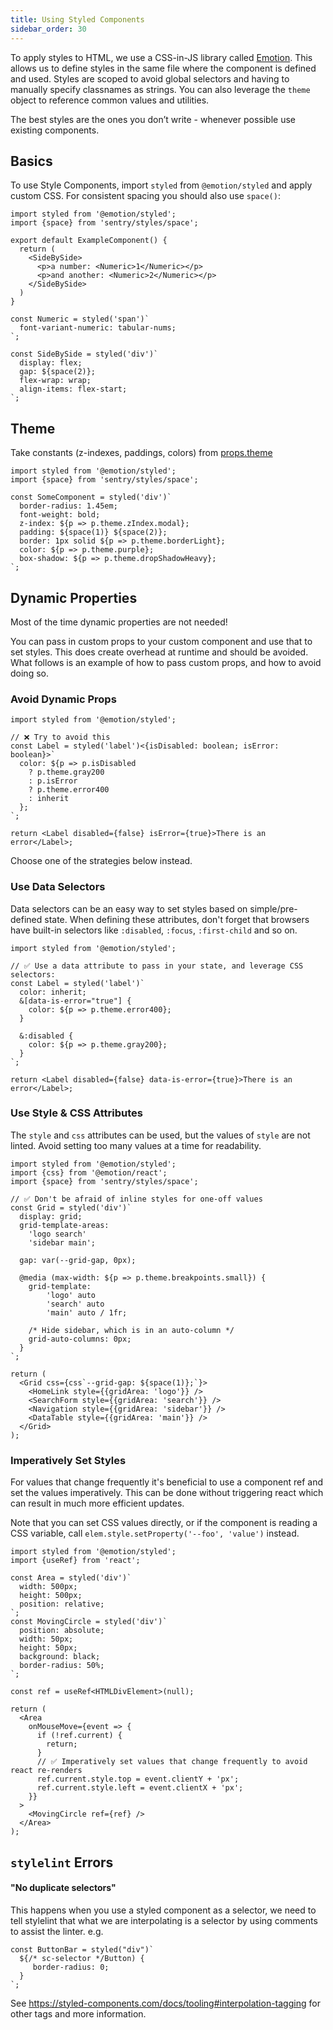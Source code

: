 ```yaml
---
title: Using Styled Components
sidebar_order: 30
---
```


To apply styles to HTML, we use a CSS-in-JS library called [Emotion](https://emotion.sh/). This allows us to define styles in the same file where the component is defined and used. Styles are scoped to avoid global selectors and having to manually specify classnames as strings. You can also leverage the `theme` object to reference common values and utilities.

The best styles are the ones you don’t write - whenever possible use existing components.

## Basics

To use Style Components, import `styled` from `@emotion/styled` and apply custom CSS. For consistent spacing you should also use `space()`:

```tsx
import styled from '@emotion/styled';
import {space} from 'sentry/styles/space';

export default ExampleComponent() {
  return (
    <SideBySide>
      <p>a number: <Numeric>1</Numeric></p>
      <p>and another: <Numeric>2</Numeric></p>
    </SideBySide>
  )
}

const Numeric = styled('span')`
  font-variant-numeric: tabular-nums;
`;

const SideBySide = styled('div')`
  display: flex;
  gap: ${space(2)};
  flex-wrap: wrap;
  align-items: flex-start;
`;

```

## Theme

Take constants (z-indexes, paddings, colors) from [props.theme](https://github.com/getsentry/sentry/blob/master/static/app/utils/theme.tsx)

```tsx
import styled from '@emotion/styled';
import {space} from 'sentry/styles/space';

const SomeComponent = styled('div')`
  border-radius: 1.45em;
  font-weight: bold;
  z-index: ${p => p.theme.zIndex.modal};
  padding: ${space(1)} ${space(2)};
  border: 1px solid ${p => p.theme.borderLight};
  color: ${p => p.theme.purple};
  box-shadow: ${p => p.theme.dropShadowHeavy};
`;
```

## Dynamic Properties

<Alert>
  Most of the time dynamic properties are not needed!
</Alert>

You can pass in custom props to your custom component and use that to set styles. This does create overhead at runtime and should be avoided. What follows is an example of how to pass custom props, and how to avoid doing so.

### Avoid Dynamic Props
```tsx
import styled from '@emotion/styled';

// ❌ Try to avoid this
const Label = styled('label')<{isDisabled: boolean; isError: boolean}>`
  color: ${p => p.isDisabled
    ? p.theme.gray200
    : p.isError
    ? p.theme.error400
    : inherit
  };
`;

return <Label disabled={false} isError={true}>There is an error</Label>;
```

Choose one of the strategies below instead.

### Use Data Selectors

Data selectors can be an easy way to set styles based on simple/pre-defined state. When defining these attributes, don't forget that browsers have built-in selectors like `:disabled`, `:focus`, `:first-child` and so on.

```tsx
import styled from '@emotion/styled';

// ✅ Use a data attribute to pass in your state, and leverage CSS selectors:
const Label = styled('label')`
  color: inherit;
  &[data-is-error="true"] {
    color: ${p => p.theme.error400};
  }

  &:disabled {
    color: ${p => p.theme.gray200};
  }
`;

return <Label disabled={false} data-is-error={true}>There is an error</Label>;
```

### Use Style & CSS Attributes

The `style` and `css` attributes can be used, but the values of `style` are not linted. Avoid setting too many values at a time for readability.

```tsx
import styled from '@emotion/styled';
import {css} from '@emotion/react';
import {space} from 'sentry/styles/space';

// ✅ Don't be afraid of inline styles for one-off values
const Grid = styled('div')`
  display: grid;
  grid-template-areas:
    'logo search'
    'sidebar main';

  gap: var(--grid-gap, 0px);

  @media (max-width: ${p => p.theme.breakpoints.small}) {
    grid-template:
        'logo' auto
        'search' auto
        'main' auto / 1fr;

    /* Hide sidebar, which is in an auto-column */
    grid-auto-columns: 0px;
  }
`;

return (
  <Grid css={css`--grid-gap: ${space(1)};`}>
    <HomeLink style={{gridArea: 'logo'}} />
    <SearchForm style={{gridArea: 'search'}} />
    <Navigation style={{gridArea: 'sidebar'}} />
    <DataTable style={{gridArea: 'main'}} />
  </Grid>
);
```

### Imperatively Set Styles

For values that change frequently it's beneficial to use a component ref and set the values imperatively. This can be done without triggering react which can result in much more efficient updates.

Note that you can set CSS values directly, or if the component is reading a CSS variable, call `elem.style.setProperty('--foo', 'value')` instead.

```tsx
import styled from '@emotion/styled';
import {useRef} from 'react';

const Area = styled('div')`
  width: 500px;
  height: 500px;
  position: relative;
`;
const MovingCircle = styled('div')`
  position: absolute;
  width: 50px;
  height: 50px;
  background: black;
  border-radius: 50%;
`;

const ref = useRef<HTMLDivElement>(null);

return (
  <Area
    onMouseMove={event => {
      if (!ref.current) {
        return;
      }
      // ✅ Imperatively set values that change frequently to avoid react re-renders
      ref.current.style.top = event.clientY + 'px';
      ref.current.style.left = event.clientX + 'px';
    }}
  >
    <MovingCircle ref={ref} />
  </Area>
);
```

## `stylelint` Errors

#### "No duplicate selectors"
This happens when you use a styled component as a selector, we need to tell stylelint that what we are interpolating is a selector by using comments to assist the linter. e.g.

```tsx
const ButtonBar = styled("div")`
  ${/* sc-selector */Button) {
     border-radius: 0;
  }
`;
```

See https://styled-components.com/docs/tooling#interpolation-tagging for other tags and more information.
